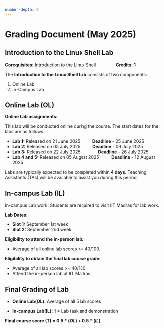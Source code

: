 ```yaml
---
number-depth: 2
---
```


# Grading Document (May 2025)

## Introduction to the Linux Shell Lab

**Corequisites:** Introduction to the Linux Shell &emsp;&emsp;&emsp;&emsp; **Credits: 1**

The **Introduction to the Linux Shell Lab** consists of two components:

1. Online Lab  
2. In-Campus Lab  

## Online Lab (OL)

**Online Lab assignments:**

This lab will be conducted online during the course. The start dates for the labs are as follows:

- **Lab 1:** Released on 21 June 2025 &emsp; &emsp; **Deadline** - 25 June 2025
- **Lab 2:** Released on 05 July 2025 &emsp; &emsp; **Deadline** - 09 July 2025
- **Lab 3:** Released on 22 July 2025 &emsp; &emsp; &emsp; **Deadline** - 26 July 2025
- **Lab 4 and 5:** Released on 05 August 2025 &emsp; &emsp; **Deadline** - 12 August 2025

Labs are typically expected to be completed within **4 days**. Teaching Assistants (TAs) will be available to assist you during this period.  

## In-campus Lab (IL)  

In-campus Lab work: Students are required to visit IIT Madras for lab work.

**Lab Dates:**

- **Slot 1:** September 1st week
- **Slot 2:** September 2nd week

**Eligibility to attend the in-person lab:**

- Average of all online lab scores >= 40/100.

**Eligibility to obtain the final lab course grade:**

- Average of all lab scores >= 40/100.
- Attend the in-person lab at IIT Madras

## Final Grading of Lab

- **Online Lab(OL):** Average of all 5 lab scores

- **In-campus Lab(IL):** 1 * Lab task and demonstration

**Final course score (T) = $0.5*(OL)+0.5*(IL)$**
